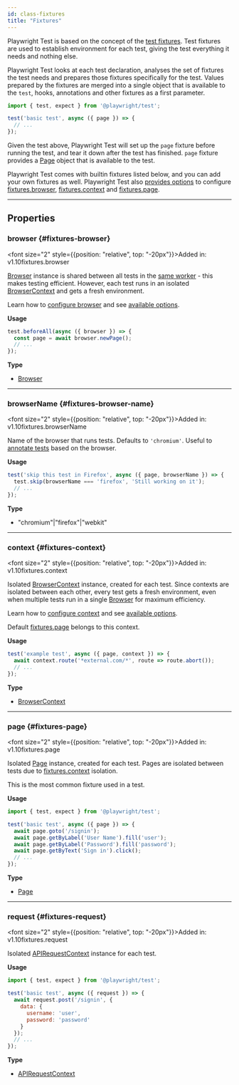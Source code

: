 ```yaml
---
id: class-fixtures
title: "Fixtures"
---
```



Playwright Test is based on the concept of the [test fixtures](../test-fixtures.mdx). Test fixtures are used to establish environment for each test, giving the test everything it needs and nothing else.

Playwright Test looks at each test declaration, analyses the set of fixtures the test needs and prepares those fixtures specifically for the test. Values prepared by the fixtures are merged into a single object that is available to the `test`, hooks, annotations and other fixtures as a first parameter.

```js
import { test, expect } from '@playwright/test';

test('basic test', async ({ page }) => {
  // ...
});
```

Given the test above, Playwright Test will set up the `page` fixture before running the test, and tear it down after the test has finished. `page` fixture provides a [Page] object that is available to the test.

Playwright Test comes with builtin fixtures listed below, and you can add your own fixtures as well. Playwright Test also [provides options][TestOptions] to  configure [fixtures.browser](/api/class-fixtures.mdx#fixtures-browser), [fixtures.context](/api/class-fixtures.mdx#fixtures-context) and [fixtures.page](/api/class-fixtures.mdx#fixtures-page).


---

## Properties

### browser {#fixtures-browser}

<font size="2" style={{position: "relative", top: "-20px"}}>Added in: v1.10</font><x-search>fixtures.browser</x-search>

[Browser] instance is shared between all tests in the [same worker](../test-parallel.mdx) - this makes testing efficient. However, each test runs in an isolated [BrowserContext]  and gets a fresh environment.

Learn how to [configure browser](../test-configuration.mdx) and see [available options][TestOptions].

**Usage**

```js
test.beforeAll(async ({ browser }) => {
  const page = await browser.newPage();
  // ...
});
```

**Type**
- [Browser]

---

### browserName {#fixtures-browser-name}

<font size="2" style={{position: "relative", top: "-20px"}}>Added in: v1.10</font><x-search>fixtures.browserName</x-search>

Name of the browser that runs tests. Defaults to `'chromium'`. Useful to [annotate tests](../test-annotations.mdx) based on the browser.

**Usage**

```js
test('skip this test in Firefox', async ({ page, browserName }) => {
  test.skip(browserName === 'firefox', 'Still working on it');
  // ...
});
```

**Type**
- "chromium"|"firefox"|"webkit"

---

### context {#fixtures-context}

<font size="2" style={{position: "relative", top: "-20px"}}>Added in: v1.10</font><x-search>fixtures.context</x-search>

Isolated [BrowserContext] instance, created for each test. Since contexts are isolated between each other, every test gets a fresh environment, even when multiple tests run in a single [Browser] for maximum efficiency.

Learn how to [configure context](../test-configuration.mdx) and see [available options][TestOptions].

Default [fixtures.page](/api/class-fixtures.mdx#fixtures-page) belongs to this context.

**Usage**

```js
test('example test', async ({ page, context }) => {
  await context.route('*external.com/*', route => route.abort());
  // ...
});
```

**Type**
- [BrowserContext]

---

### page {#fixtures-page}

<font size="2" style={{position: "relative", top: "-20px"}}>Added in: v1.10</font><x-search>fixtures.page</x-search>

Isolated [Page] instance, created for each test. Pages are isolated between tests due to [fixtures.context](/api/class-fixtures.mdx#fixtures-context) isolation.

This is the most common fixture used in a test.

**Usage**

```js
import { test, expect } from '@playwright/test';

test('basic test', async ({ page }) => {
  await page.goto('/signin');
  await page.getByLabel('User Name').fill('user');
  await page.getByLabel('Password').fill('password');
  await page.getByText('Sign in').click();
  // ...
});
```

**Type**
- [Page]

---

### request {#fixtures-request}

<font size="2" style={{position: "relative", top: "-20px"}}>Added in: v1.10</font><x-search>fixtures.request</x-search>

Isolated [APIRequestContext] instance for each test.

**Usage**

```js
import { test, expect } from '@playwright/test';

test('basic test', async ({ request }) => {
  await request.post('/signin', {
    data: {
      username: 'user',
      password: 'password'
    }
  });
  // ...
});
```

**Type**
- [APIRequestContext]


[Accessibility]: /api/class-accessibility.mdx "Accessibility"
[Android]: /api/class-android.mdx "Android"
[AndroidDevice]: /api/class-androiddevice.mdx "AndroidDevice"
[AndroidInput]: /api/class-androidinput.mdx "AndroidInput"
[AndroidSocket]: /api/class-androidsocket.mdx "AndroidSocket"
[AndroidWebView]: /api/class-androidwebview.mdx "AndroidWebView"
[APIRequest]: /api/class-apirequest.mdx "APIRequest"
[APIRequestContext]: /api/class-apirequestcontext.mdx "APIRequestContext"
[APIResponse]: /api/class-apiresponse.mdx "APIResponse"
[APIResponseAssertions]: /api/class-apiresponseassertions.mdx "APIResponseAssertions"
[Browser]: /api/class-browser.mdx "Browser"
[BrowserContext]: /api/class-browsercontext.mdx "BrowserContext"
[BrowserServer]: /api/class-browserserver.mdx "BrowserServer"
[BrowserType]: /api/class-browsertype.mdx "BrowserType"
[CDPSession]: /api/class-cdpsession.mdx "CDPSession"
[ConsoleMessage]: /api/class-consolemessage.mdx "ConsoleMessage"
[Coverage]: /api/class-coverage.mdx "Coverage"
[Dialog]: /api/class-dialog.mdx "Dialog"
[Download]: /api/class-download.mdx "Download"
[Electron]: /api/class-electron.mdx "Electron"
[ElectronApplication]: /api/class-electronapplication.mdx "ElectronApplication"
[ElementHandle]: /api/class-elementhandle.mdx "ElementHandle"
[FileChooser]: /api/class-filechooser.mdx "FileChooser"
[Frame]: /api/class-frame.mdx "Frame"
[FrameLocator]: /api/class-framelocator.mdx "FrameLocator"
[GenericAssertions]: /api/class-genericassertions.mdx "GenericAssertions"
[JSHandle]: /api/class-jshandle.mdx "JSHandle"
[Keyboard]: /api/class-keyboard.mdx "Keyboard"
[Locator]: /api/class-locator.mdx "Locator"
[LocatorAssertions]: /api/class-locatorassertions.mdx "LocatorAssertions"
[Logger]: /api/class-logger.mdx "Logger"
[Mouse]: /api/class-mouse.mdx "Mouse"
[Page]: /api/class-page.mdx "Page"
[PageAssertions]: /api/class-pageassertions.mdx "PageAssertions"
[Playwright]: /api/class-playwright.mdx "Playwright"
[PlaywrightAssertions]: /api/class-playwrightassertions.mdx "PlaywrightAssertions"
[Request]: /api/class-request.mdx "Request"
[Response]: /api/class-response.mdx "Response"
[Route]: /api/class-route.mdx "Route"
[Selectors]: /api/class-selectors.mdx "Selectors"
[SnapshotAssertions]: /api/class-snapshotassertions.mdx "SnapshotAssertions"
[TimeoutError]: /api/class-timeouterror.mdx "TimeoutError"
[Touchscreen]: /api/class-touchscreen.mdx "Touchscreen"
[Tracing]: /api/class-tracing.mdx "Tracing"
[Video]: /api/class-video.mdx "Video"
[WebSocket]: /api/class-websocket.mdx "WebSocket"
[Worker]: /api/class-worker.mdx "Worker"
[Fixtures]: /api/class-fixtures.mdx "Fixtures"
[Test]: /api/class-test.mdx "Test"
[TestConfig]: /api/class-testconfig.mdx "TestConfig"
[TestInfo]: /api/class-testinfo.mdx "TestInfo"
[TestInfoError]: /api/class-testinfoerror.mdx "TestInfoError"
[TestOptions]: /api/class-testoptions.mdx "TestOptions"
[TestProject]: /api/class-testproject.mdx "TestProject"
[WorkerInfo]: /api/class-workerinfo.mdx "WorkerInfo"
[Location]: /api/class-location.mdx "Location"
[Reporter]: /api/class-reporter.mdx "Reporter"
[Suite]: /api/class-suite.mdx "Suite"
[TestCase]: /api/class-testcase.mdx "TestCase"
[TestError]: /api/class-testerror.mdx "TestError"
[TestResult]: /api/class-testresult.mdx "TestResult"
[TestStep]: /api/class-teststep.mdx "TestStep"
[Element]: https://developer.mozilla.org/en-US/docs/Web/API/element "Element"
[EvaluationArgument]: /evaluating.mdx#evaluation-argument "EvaluationArgument"
[Promise]: https://developer.mozilla.org/en-US/docs/Web/JavaScript/Reference/Global_Objects/Promise "Promise"
[iterator]: https://developer.mozilla.org/en-US/docs/Web/JavaScript/Reference/Iteration_protocols "Iterator"
[origin]: https://developer.mozilla.org/en-US/docs/Glossary/Origin "Origin"
[selector]: https://developer.mozilla.org/en-US/docs/Web/CSS/CSS_Selectors "selector"
[Serializable]: https://developer.mozilla.org/en-US/docs/Web/JavaScript/Reference/Global_Objects/JSON/stringify#Description "Serializable"
[UIEvent.detail]: https://developer.mozilla.org/en-US/docs/Web/API/UIEvent/detail "UIEvent.detail"
[UnixTime]: https://en.wikipedia.org/wiki/Unix_time "Unix Time"
[xpath]: https://developer.mozilla.org/en-US/docs/Web/XPath "xpath"

[Array]: https://developer.mozilla.org/en-US/docs/Web/JavaScript/Reference/Global_Objects/Array "Array"
[boolean]: https://developer.mozilla.org/en-US/docs/Web/JavaScript/Data_structures#Boolean_type "Boolean"
[Buffer]: https://nodejs.org/api/buffer.html#buffer_class_buffer "Buffer"
[ChildProcess]: https://nodejs.org/api/child_process.html "ChildProcess"
[Error]: https://nodejs.org/api/errors.html#errors_class_error "Error"
[EventEmitter]: https://nodejs.org/api/events.html#events_class_eventemitter "EventEmitter"
[function]: https://developer.mozilla.org/en-US/docs/Web/JavaScript/Reference/Global_Objects/Function "Function"
[Map]: https://developer.mozilla.org/en-US/docs/Web/JavaScript/Reference/Global_Objects/Map "Map"
[null]: https://developer.mozilla.org/en-US/docs/Web/JavaScript/Reference/Global_Objects/null "null"
[number]: https://developer.mozilla.org/en-US/docs/Web/JavaScript/Data_structures#Number_type "Number"
[Object]: https://developer.mozilla.org/en-US/docs/Web/JavaScript/Reference/Global_Objects/Object "Object"
[Promise]: https://developer.mozilla.org/en-US/docs/Web/JavaScript/Reference/Global_Objects/Promise "Promise"
[Readable]: https://nodejs.org/api/stream.html#stream_class_stream_readable "Readable"
[ReadStream]: https://nodejs.org/api/fs.html#class-fsreadstream "ReadStream"
[RegExp]: https://developer.mozilla.org/en-US/docs/Web/JavaScript/Reference/Global_Objects/RegExp "RegExp"
[string]: https://developer.mozilla.org/en-US/docs/Web/JavaScript/Data_structures#String_type "string"
[void]: https://developer.mozilla.org/en-US/docs/Web/JavaScript/Reference/Global_Objects/undefined "void"
[URL]: https://nodejs.org/api/url.html "URL"

[all available image tags]: https://mcr.microsoft.com/en-us/product/playwright/about "all available image tags"
[Microsoft Artifact Registry]: https://mcr.microsoft.com/en-us/product/playwright/about "Microsoft Artifact Registry"
[Dockerfile.focal]: https://github.com/microsoft/playwright/blob/main/utils/docker/Dockerfile.focal "Dockerfile.focal"
